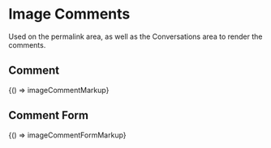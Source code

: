 
<Meta title="Components/Image Comments" />

# Image Comments

Used on the permalink area, as well as the Conversations area to render the comments.

## Comment

<Preview>
  <Story name="Comment" height="100px">
    {() => imageCommentMarkup}
  </Story>
</Preview>

## Comment Form

<Preview>
  <Story name="Comment Form" height="300px">
    {() => imageCommentFormMarkup}
  </Story>
</Preview>
